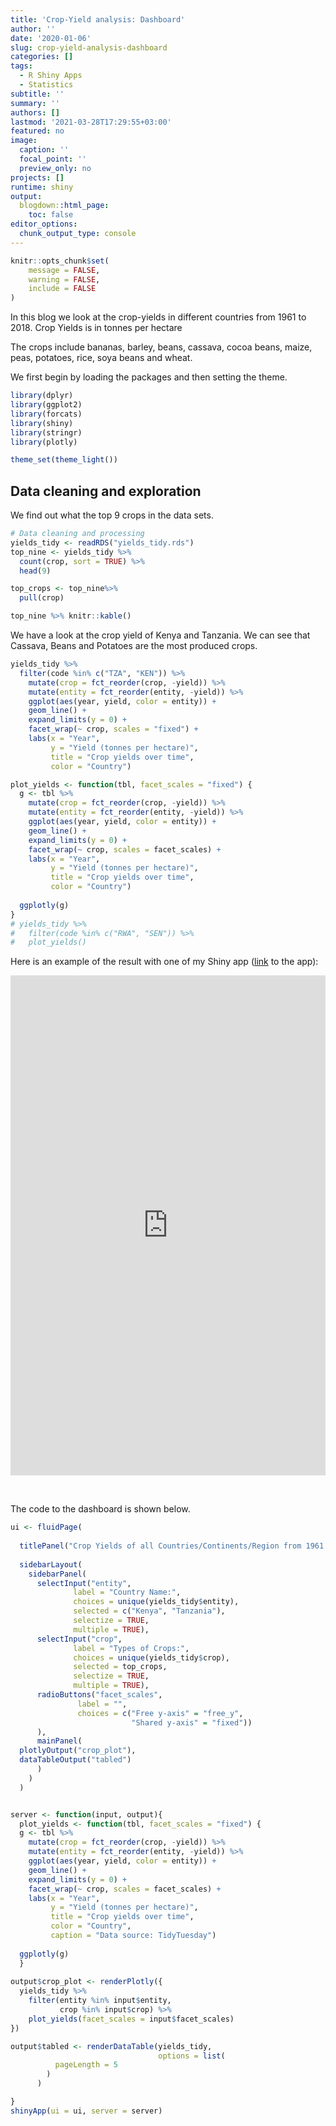 ```yaml
---
title: 'Crop-Yield analysis: Dashboard'
author: ''
date: '2020-01-06'
slug: crop-yield-analysis-dashboard
categories: []
tags:
  - R Shiny Apps
  - Statistics
subtitle: ''
summary: ''
authors: []
lastmod: '2021-03-28T17:29:55+03:00'
featured: no
image:
  caption: ''
  focal_point: ''
  preview_only: no
projects: []
runtime: shiny
output:
  blogdown::html_page:
    toc: false
editor_options: 
  chunk_output_type: console
---
```



```r
knitr::opts_chunk$set(
	message = FALSE,
	warning = FALSE,
	include = FALSE
)
```

In this blog we look at the crop-yields in different countries from 1961 to 2018. Crop Yields is in tonnes per hectare

The crops include bananas, barley, beans, cassava, cocoa beans, maize, peas, potatoes, rice, soya beans and wheat.

We first begin by loading the packages and then setting the theme.

```r
library(dplyr)
library(ggplot2)
library(forcats)
library(shiny)
library(stringr)
library(plotly)

theme_set(theme_light())
```

## Data cleaning and exploration

We find out what the top 9 crops in the data sets.



```r
# Data cleaning and processing
yields_tidy <- readRDS("yields_tidy.rds")
top_nine <- yields_tidy %>%
  count(crop, sort = TRUE) %>%
  head(9) 

top_crops <- top_nine%>%
  pull(crop)

top_nine %>% knitr::kable()
```

We have a look at the crop yield of Kenya and Tanzania. We can see that Cassava, Beans and Potatoes are the most produced crops.

```r
yields_tidy %>% 
  filter(code %in% c("TZA", "KEN")) %>%
    mutate(crop = fct_reorder(crop, -yield)) %>%
    mutate(entity = fct_reorder(entity, -yield)) %>%
    ggplot(aes(year, yield, color = entity)) +
    geom_line() +
    expand_limits(y = 0) +
    facet_wrap(~ crop, scales = "fixed") +
    labs(x = "Year",
         y = "Yield (tonnes per hectare)",
         title = "Crop yields over time",
         color = "Country")
```


```r
plot_yields <- function(tbl, facet_scales = "fixed") {
  g <- tbl %>%
    mutate(crop = fct_reorder(crop, -yield)) %>%
    mutate(entity = fct_reorder(entity, -yield)) %>%
    ggplot(aes(year, yield, color = entity)) +
    geom_line() +
    expand_limits(y = 0) +
    facet_wrap(~ crop, scales = facet_scales) +
    labs(x = "Year",
         y = "Yield (tonnes per hectare)",
         title = "Crop yields over time",
         color = "Country")
  
  ggplotly(g)
}
# yields_tidy %>%
#   filter(code %in% c("RWA", "SEN")) %>%
#   plot_yields()
```


Here is an example of the result with one of my Shiny app ([link](https://josabusmart.shinyapps.io/World_crops/) to the app):

<iframe height="800" width="100%" frameborder="no" src="https://josabusmart.shinyapps.io/World_crops/"> </iframe>

<br>

The code to the dashboard is shown below.

```r

ui <- fluidPage(
  
  titlePanel("Crop Yields of all Countries/Continents/Region from 1961 to 2018: Victor Mandela"),
  
  sidebarLayout(
    sidebarPanel(
      selectInput("entity",
              label = "Country Name:",
              choices = unique(yields_tidy$entity),
              selected = c("Kenya", "Tanzania"),
              selectize = TRUE,
              multiple = TRUE),
      selectInput("crop",
              label = "Types of Crops:",
              choices = unique(yields_tidy$crop),
              selected = top_crops,
              selectize = TRUE,
              multiple = TRUE),
      radioButtons("facet_scales",
               label = "",
               choices = c("Free y-axis" = "free_y",
                           "Shared y-axis" = "fixed"))
      ),
      mainPanel(
  plotlyOutput("crop_plot"),
  dataTableOutput("tabled")
      )
    )
  )


server <- function(input, output){
  plot_yields <- function(tbl, facet_scales = "fixed") {
  g <- tbl %>%
    mutate(crop = fct_reorder(crop, -yield)) %>%
    mutate(entity = fct_reorder(entity, -yield)) %>%
    ggplot(aes(year, yield, color = entity)) +
    geom_line() +
    expand_limits(y = 0) +
    facet_wrap(~ crop, scales = facet_scales) +
    labs(x = "Year",
         y = "Yield (tonnes per hectare)",
         title = "Crop yields over time",
         color = "Country",
         caption = "Data source: TidyTuesday")
  
  ggplotly(g)
  }
  
output$crop_plot <- renderPlotly({
  yields_tidy %>%
    filter(entity %in% input$entity,
           crop %in% input$crop) %>%
    plot_yields(facet_scales = input$facet_scales)
})

output$tabled <- renderDataTable(yields_tidy,
                                 options = list(
          pageLength = 5
        )
      )

}
shinyApp(ui = ui, server = server)
```
